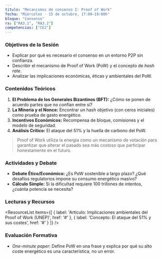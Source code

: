 ```yaml
---
titulo: "Mecanismos de consenso I: Proof of Work"
fecha: "Miércoles · 15 de octubre, 17:00–19:00h"
bloque: "Consenso"
ra: ["RA3.1", "RA3.2"]
competencias: ["CE2"]
---
```


### Objetivos de la Sesión
- Explicar por qué es necesario el consenso en un entorno P2P sin confianza.
- Describir el mecanismo de Proof of Work (PoW) y el concepto de *hash rate*.
- Analizar las implicaciones económicas, éticas y ambientales del PoW.

### Contenidos Teóricos
1.  **El Problema de los Generales Bizantinos (BFT):** ¿Cómo se ponen de acuerdo partes que no confían entre sí?
2.  **La Minería y el Nonce:** Encontrar un hash objetivo (con ceros iniciales) como prueba de gasto energético.
3.  **Incentivos Económicos:** Recompensa de bloque, comisiones y el modelo de seguridad.
4.  **Análisis Crítico:** El ataque del 51% y la huella de carbono del PoW.

> Proof of Work utiliza la energía como un mecanismo de votación para garantizar que alterar el pasado sea más costoso que participar honestamente en el futuro.

### Actividades y Debate
-   **Debate Ético/Económico:** ¿Es PoW sostenible a largo plazo? ¿Qué desafíos regulatorios impone su consumo energético masivo?
-   **Cálculo Simple:** Si la dificultad requiere 100 trillones de intentos, ¿cuánta potencia se necesita?

### Lecturas y Recursos
<ResourceList
  items={[
    { label: 'Artículo: Implicaciones ambientales del Proof of Work (UNEP)', href: '#' },
    { label: 'Concepto: El ataque del 51% y sus costes', href: '#' }
  ]}
/>

### Evaluación Formativa
-   *One-minute paper*: Define PoW en una frase y explica por qué su alto coste energético es una característica, no un error.
